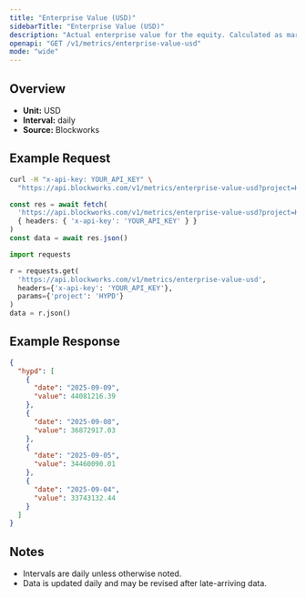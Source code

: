 ```yaml
---
title: "Enterprise Value (USD)"
sidebarTitle: "Enterprise Value (USD)"
description: "Actual enterprise value for the equity. Calculated as market cap - liabilities + assets"
openapi: "GET /v1/metrics/enterprise-value-usd"
mode: "wide"
---
```


## Overview

- **Unit:** USD
- **Interval:** daily
- **Source:** Blockworks

## Example Request

<CodeGroup>

```bash cURL
curl -H "x-api-key: YOUR_API_KEY" \
  "https://api.blockworks.com/v1/metrics/enterprise-value-usd?project=HYPD"
```

```typescript TypeScript
const res = await fetch(
  'https://api.blockworks.com/v1/metrics/enterprise-value-usd?project=HYPD',
  { headers: { 'x-api-key': 'YOUR_API_KEY' } }
)
const data = await res.json()
```

```python Python
import requests

r = requests.get(
  'https://api.blockworks.com/v1/metrics/enterprise-value-usd',
  headers={'x-api-key': 'YOUR_API_KEY'},
  params={'project': 'HYPD'}
)
data = r.json()
```

</CodeGroup>

## Example Response

```json
{
  "hypd": [
    {
      "date": "2025-09-09",
      "value": 44081216.39
    },
    {
      "date": "2025-09-08",
      "value": 36872917.03
    },
    {
      "date": "2025-09-05",
      "value": 34460090.01
    },
    {
      "date": "2025-09-04",
      "value": 33743132.44
    }
  ]
}
```

## Notes
- Intervals are daily unless otherwise noted.
- Data is updated daily and may be revised after late-arriving data.